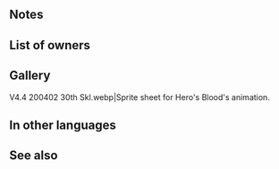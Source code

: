{{Special
|tagid=SID_英雄の血脈
|charge=2
|effect=Boosts damage by 30% of unit's Spd. Grants Atk/Spd/Def/Res+4 to unit and all allies for 1 turn after combat. (Bonus granted to allies even if unit's HP reaches 0.)
|cost=500
|exclusive=1
|required=Draconic Aura
|canUseMove={{MoveList|all}}
|canUseWeapon={{WeaponList|exclude=Staff}}
|properties=random_owner,offensive_special
}}
==Notes==
{{DamageBoost}}
{{Bonuses}}
==List of owners==
{{Skill Hero List}}
==Gallery==
<gallery>
V4.4 200402 30th Skl.webp|Sprite sheet for Hero's Blood's animation.</gallery>
==In other languages==
{{OtherLanguages
|japanese=英雄の血脈
|german=Heldenblut
|spanishEU=Sangre heroica
|spanishLA=Sangre heroica
|french=Sang héroïque
|italian=Sangue eroico
|chineseTW=英雄的血脈
|portuguese=Sangue heroico
}}
==See also==
{{See also skills|cond=SCategory='special' AND Exclusive='1' AND Description LIKE '%Boosts%damage by __% of unit_s Spd%'|columns=3}}
{{Specials Navbox}}